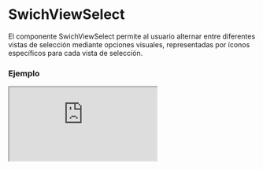# SwichViewSelect

El componente SwichViewSelect permite al usuario alternar entre diferentes vistas de selección mediante opciones visuales, representadas por íconos específicos para cada vista de selección.


### Ejemplo

<Iframe minHeightIframe="30dvh" src="https://fenextjs-component-storybook.vercel.app/iframe.html?args=&id=swichview-select--index&viewMode=story" />

### Importacion

Para importar el componente SwichViewSelect, se puede hacer desde fenextjs

```tsx copy
import { SwichViewSelect } from "fenextjs";
```

### Parametros

| Parametro | Tipo | Requerido | Default | Descripcion |
| --------- | ---- | --------- | ------- | ----------- |
| className | string | no | "" | Clase CSS para el contenedor del componente. |
| defaultValue | "fenext-swich-view-select-box" \| "fenext-swich-view-select-list" \| "fenext-swich-view-select-normal" | no | "fenext-swich-view-select-normal" | Valor predeterminado de la vista de selección inicial. |
| onChange | (e?: SwichViewSelectType) =\> void | no | undefined | Función que se ejecuta al seleccionar una nueva vista. |

### Storybook

Para ver el storybook del componente lo puede hacer con este [link](https://fenextjs-component-storybook.vercel.app/?path=/story/swichview-select--index)

### Usos

- Ejemplo básico

```tsx copy
<SwichViewSelect />
```

- Con valor predeterminado y función de cambio

```tsx copy
<SwichViewSelect defaultValue="fenext-swich-view-select-box" onChange={(e) => console.log("Vista seleccionada:", e)} />
```

- Aplicando una clase personalizada

```tsx copy
<SwichViewSelect className="custom-class" />
```


